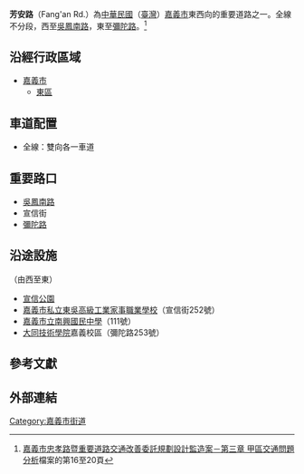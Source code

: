 {{Infobox TwRoad2|
|bgcolorh=darkgreen
|colorh=white
|name=芳安路
|enname=Fang'an Road
|level=市區道路
|length=1.605
|start=[[吳鳳南路|吳鳳南路]]
|end=[[彌陀路|彌陀路]]
|junc=[[吳鳳南路|吳鳳南路]]、宣信街、[[彌陀路|彌陀路]]<br/>
}}
'''芳安路'''（Fang'an Rd.）為[[中華民國|中華民國]]（[[臺灣|臺灣]]）[[嘉義市|嘉義市]]東西向的重要道路之一。全線不分段，西至[[吳鳳南路|吳鳳南路]]，東至[[彌陀路|彌陀路]]。<ref>[http://www.chiayi.gov.tw/Manasystem/Files/cie_plan/200902051733573.pdf 嘉義市忠孝路暨重要道路交通改善委託規劃設計監造案－第三章 甲區交通問題分析]檔案的第16至20頁</ref>

==沿經行政區域==
*[[嘉義市|嘉義市]]
**[[東區_(嘉義市)|東區]]

==車道配置==
*全線：雙向各一車道

==重要路口==
*[[吳鳳南路|吳鳳南路]]
*宣信街
*[[彌陀路|彌陀路]]

==沿途設施==
（由西至東）
*[https://www.chiayi.gov.tw/web/build/section.asp?i_id=23&sub_id=34&type=garden&i_belong=2 宣信公園]
*[[嘉義市私立東吳高級工業家事職業學校|嘉義市私立東吳高級工業家事職業學校]]（宣信街252號）
*[http://www.nhjh.cy.edu.tw/ 嘉義市立南興國民中學]（111號）
*[[大同技術學院|大同技術學院]]嘉義校區（彌陀路253號）

==參考文獻==
{{reflist}}

==外部連結==
{{嘉義市重要道路}}

{{TW-road-stub}}
{{DEFAULTSORT:Fang'an Road}}
[[Category:嘉義市街道|Category:嘉義市街道]]